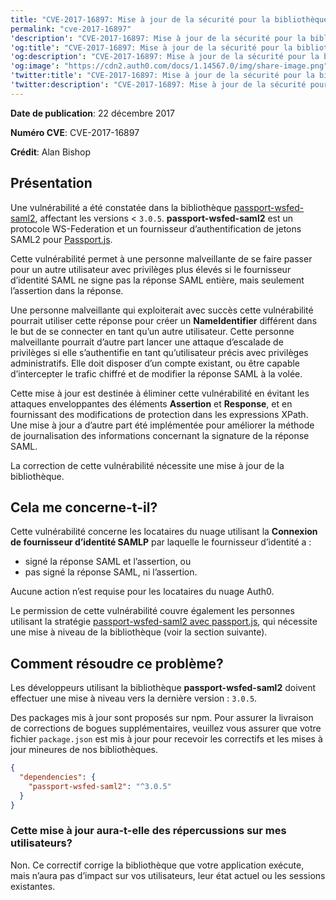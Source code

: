 ```yaml
---
title: "CVE-2017-16897: Mise à jour de la sécurité pour la bibliothèque Passport Strategy passport-wsfed-saml2"
permalink: "cve-2017-16897"
'description': "CVE-2017-16897: Mise à jour de la sécurité pour la bibliothèque Passport Strategy passport-wsfed-saml2"
'og:title': "CVE-2017-16897: Mise à jour de la sécurité pour la bibliothèque Passport Strategy passport-wsfed-saml2"
'og:description': "CVE-2017-16897: Mise à jour de la sécurité pour la bibliothèque Passport Strategy passport-wsfed-saml2"
'og:image': "https://cdn2.auth0.com/docs/1.14567.0/img/share-image.png"
'twitter:title': "CVE-2017-16897: Mise à jour de la sécurité pour la bibliothèque Passport Strategy passport-wsfed-saml2"
'twitter:description': "CVE-2017-16897: Mise à jour de la sécurité pour la bibliothèque Passport Strategy passport-wsfed-saml2"
---
```


**Date de publication**: 22 décembre 2017

**Numéro CVE**: CVE-2017-16897

**Crédit**: Alan Bishop

## Présentation

Une vulnérabilité a été constatée dans la bibliothèque [passport-wsfed-saml2](https://github.com/auth0/passport-wsfed-saml2), affectant les versions < `3.0.5`. **passport-wsfed-saml2** est un protocole WS-Federation et un fournisseur d’authentification de jetons SAML2 pour [Passport.js](http://passportjs.org/).

Cette vulnérabilité permet à une personne malveillante de se faire passer pour un autre utilisateur avec privilèges plus élevés si le fournisseur d’identité <Tooltip href="/docs/fr-ca/glossary?term=security-assertion-markup-language" tip="Security Assertion Markup Language (SAML)
Protocole normalisé permettant à deux parties d’échanger des informations d’authentification sans mot de passe." cta="Voir le glossaire">SAML</Tooltip> ne signe pas la réponse SAML entière, mais seulement l’assertion dans la réponse.

Une personne malveillante qui exploiterait avec succès cette vulnérabilité pourrait utiliser cette réponse pour créer un **NameIdentifier** différent dans le but de se connecter en tant qu’un autre utilisateur. Cette personne malveillante pourrait d’autre part lancer une attaque d’escalade de privilèges si elle s’authentifie en tant qu’utilisateur précis avec privilèges administratifs. Elle doit disposer d’un compte existant, ou être capable d’intercepter le trafic chiffré et de modifier la réponse SAML à la volée.

Cette mise à jour est destinée à éliminer cette vulnérabilité en évitant les attaques enveloppantes des éléments **Assertion** et **Response**, et en fournissant des modifications de protection dans les expressions XPath. Une mise à jour a d’autre part été implémentée pour améliorer la méthode de journalisation des informations concernant la signature de la réponse SAML.

La correction de cette vulnérabilité nécessite une mise à jour de la bibliothèque.

## Cela me concerne-t-il?

Cette vulnérabilité concerne les locataires du nuage utilisant la **Connexion de fournisseur d’identité SAMLP** par laquelle le fournisseur d’identité a :

* signé la réponse SAML et l’assertion, ou
* pas signé la réponse SAML, ni l’assertion.

Aucune action n’est requise pour les locataires du nuage Auth0.

Le permission de cette vulnérabilité couvre également les personnes utilisant la stratégie [passport-wsfed-saml2 avec passport.js](https://github.com/auth0/passport-wsfed-saml2), qui nécessite une mise à niveau de la bibliothèque (voir la section suivante).

## Comment résoudre ce problème?

Les développeurs utilisant la bibliothèque **passport-wsfed-saml2** doivent effectuer une mise à niveau vers la dernière version : `3.0.5`.

Des packages mis à jour sont proposés sur npm. Pour assurer la livraison de corrections de bogues supplémentaires, veuillez vous assurer que votre fichier `package.json` est mis à jour pour recevoir les correctifs et les mises à jour mineures de nos bibliothèques.

```json lines
{
  "dependencies": {
    "passport-wsfed-saml2": "^3.0.5"
  }
}
```

### Cette mise à jour aura-t-elle des répercussions sur mes utilisateurs?

Non. Ce correctif corrige la bibliothèque que votre application exécute, mais n’aura pas d’impact sur vos utilisateurs, leur état actuel ou les sessions existantes.